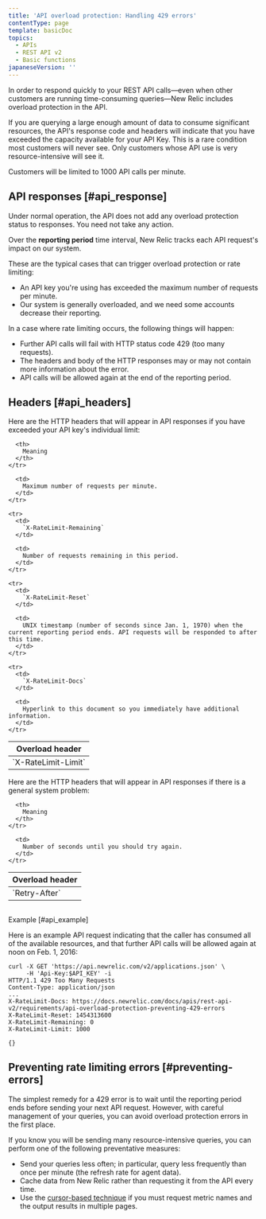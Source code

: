 ```yaml
---
title: 'API overload protection: Handling 429 errors'
contentType: page
template: basicDoc
topics:
  - APIs
  - REST API v2
  - Basic functions
japaneseVersion: ''
---
```


In order to respond quickly to your REST API calls—even when other customers are running time-consuming queries—New Relic includes overload protection in the API.

If you are querying a large enough amount of data to consume significant resources, the API's response code and headers will indicate that you have exceeded the capacity available for your API Key. This is a rare condition most customers will never see. Only customers whose API use is very resource-intensive will see it.

Customers will be limited to 1000 API calls per minute.

## API responses [#api_response]

Under normal operation, the API does not add any overload protection status to responses. You need not take any action.

Over the **reporting period** time interval, New Relic tracks each API request's impact on our system.

These are the typical cases that can trigger overload protection or rate limiting:

* An API key you're using has exceeded the maximum number of requests per minute.
* Our system is generally overloaded, and we need some accounts decrease their reporting.

In a case where rate limiting occurs, the following things will happen:

* Further API calls will fail with HTTP status code 429 (too many requests).
* The headers and body of the HTTP responses may or may not contain more information about the error.
* API calls will be allowed again at the end of the reporting period.

## Headers [#api_headers]

Here are the HTTP headers that will appear in API responses if you have exceeded your API key's individual limit:

<Table>
  <thead>
    <tr>
      <th>
        Overload header
      </th>

      <th>
        Meaning
      </th>
    </tr>
  </thead>

  <tbody>
    <tr>
      <td>
        `X-RateLimit-Limit`
      </td>

      <td>
        Maximum number of requests per minute.
      </td>
    </tr>

    <tr>
      <td>
        `X-RateLimit-Remaining`
      </td>

      <td>
        Number of requests remaining in this period.
      </td>
    </tr>

    <tr>
      <td>
        `X-RateLimit-Reset`
      </td>

      <td>
        UNIX timestamp (number of seconds since Jan. 1, 1970) when the current reporting period ends. API requests will be responded to after this time.
      </td>
    </tr>

    <tr>
      <td>
        `X-RateLimit-Docs`
      </td>

      <td>
        Hyperlink to this document so you immediately have additional information.
      </td>
    </tr>
  </tbody>
</Table>

Here are the HTTP headers that will appear in API responses if there is a general system problem:

<Table>
  <thead>
    <tr>
      <th style={{ width: "400px" }}>
        Overload header
      </th>

      <th>
        Meaning
      </th>
    </tr>
  </thead>

  <tbody>
    <tr>
      <td id="overload-reset">
        `Retry-After`
      </td>

      <td>
        Number of seconds until you should try again.
      </td>
    </tr>
  </tbody>
</Table>

## 

Example [#api_example]

Here is an example API request indicating that the caller has consumed all of the available resources, and that further API calls will be allowed again at noon on Feb. 1, 2016:

```
curl -X GET 'https://api.newrelic.com/v2/applications.json' \
     -H 'Api-Key:$API_KEY' -i
HTTP/1.1 429 Too Many Requests
Content-Type: application/json
...
X-RateLimit-Docs: https://docs.newrelic.com/docs/apis/rest-api-v2/requirements/api-overload-protection-preventing-429-errors
X-RateLimit-Reset: 1454313600
X-RateLimit-Remaining: 0
X-RateLimit-Limit: 1000

{}
```

## Preventing rate limiting errors [#preventing-errors]

The simplest remedy for a 429 error is to wait until the reporting period ends before sending your next API request. However, with careful management of your queries, you can avoid overload protection errors in the first place.

If you know you will be sending many resource-intensive queries, you can perform one of the following preventative measures:

* Send your queries less often; in particular, query less frequently than once per minute (the refresh rate for agent data).
* Cache data from New Relic rather than requesting it from the API every time.
* Use the [cursor-based technique](/docs/apis/rest-api-v2/requirements/pagination-api-output#metric_name_cursor_paging) if you must request metric names and the output results in multiple pages.

